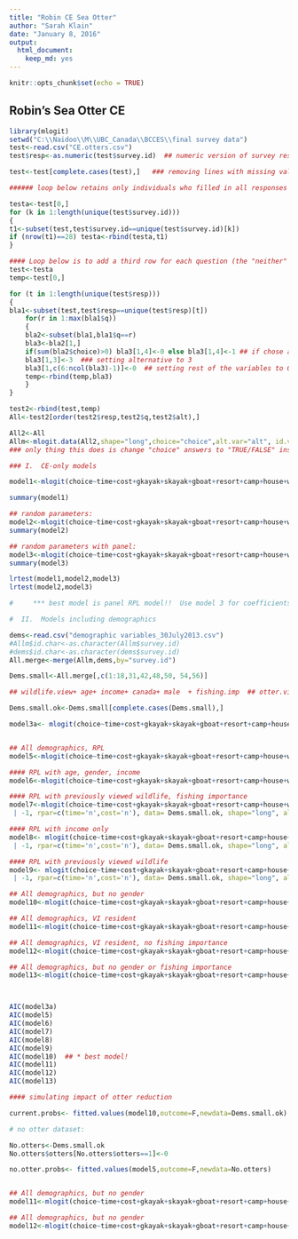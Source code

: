 ```yaml
---
title: "Robin CE Sea Otter"
author: "Sarah Klain"
date: "January 8, 2016"
output: 
  html_document: 
    keep_md: yes
---
```


```r
knitr::opts_chunk$set(echo = TRUE)
```

## Robin's Sea Otter CE
```r
library(mlogit)
setwd("C:\\Naidoo\\M\\UBC_Canada\\BCCES\\final survey data")
test<-read.csv("CE.otters.csv")
test$resp<-as.numeric(test$survey.id)  ## numeric version of survey respondent ID

test<-test[complete.cases(test),]   ### removing lines with missing values in response

###### loop below retains only individuals who filled in all responses

testa<-test[0,]
for (k in 1:length(unique(test$survey.id)))
{
t1<-subset(test,test$survey.id==unique(test$survey.id)[k])
if (nrow(t1)==28) testa<-rbind(testa,t1) 
}

#### Loop below is to add a third row for each question (the "neither" option)
test<-testa
temp<-test[0,]

for (t in 1:length(unique(test$resp)))
{ 
bla1<-subset(test,test$resp==unique(test$resp)[t])
	for(r in 1:max(bla1$q))
	{	
	bla2<-subset(bla1,bla1$q==r)
	bla3<-bla2[1,]
	if(sum(bla2$choice)>0) bla3[1,4]<-0 else bla3[1,4]<-1 ## if chose alt 3
	bla3[1,3]<-3  ### setting alternative to 3
	bla3[1,c(6:ncol(bla3)-1)]<-0  ## setting rest of the variables to 0
	temp<-rbind(temp,bla3)
	}
}	

test2<-rbind(test,temp)
All<-test2[order(test2$resp,test2$q,test2$alt),]

All2<-All
Allm<-mlogit.data(All2,shape="long",choice="choice",alt.var="alt", id.var="survey.id")
### only thing this does is change "choice" answers to "TRUE/FALSE" instead of "1/0"

### I.  CE-only models

model1<-mlogit(choice~time+cost+gkayak+skayak+gboat+resort+camp+house+whales+otters | -1,data=Allm, shape="long", alt.var="alt", choice="choice", id.var="survey.id")

summary(model1)

## random parameters:
model2<-mlogit(choice~time+cost+gkayak+skayak+gboat+resort+camp+house+whales+otters | -1, rpar=c(time='n',cost='n'),data=Allm, shape="long", alt.var="alt", choice="choice", id.var="survey.id", id="survey.id")
summary(model2)	

## random parameters with panel:
model3<-mlogit(choice~time+cost+gkayak+skayak+gboat+resort+camp+house+whales+otters | -1, rpar=c(time='n',cost='n'),data=Allm, shape="long", alt.var="alt", choice="choice", id.var="survey.id", id="survey.id", panel=T)
summary(model3)

lrtest(model1,model2,model3)
lrtest(model2,model3)

#     *** best model is panel RPL model!!  Use model 3 for coefficients, etc

#  II.  Models including demographics

dems<-read.csv("demographic variables_30July2013.csv")
#Allm$id.char<-as.character(Allm$survey.id)
#dems$id.char<-as.character(dems$survey.id)
All.merge<-merge(Allm,dems,by="survey.id")

Dems.small<-All.merge[,c(1:18,31,42,48,50, 54,56)]

## wildlife.view+ age+ income+ canada+ male  + fishing.imp  ## otter.view maybe        ## include?

Dems.small.ok<-Dems.small[complete.cases(Dems.small),]

model3a<- mlogit(choice~time+cost+gkayak+skayak+gboat+resort+camp+house+whales+otters | -1, rpar=c(time='n',cost='n'),data= Dems.small.ok, shape="long", alt.var="alt", choice="choice", id.var="survey.id", id="survey.id", panel=T)


## All demographics, RPL
model5<-mlogit(choice~time+cost+gkayak+skayak+gboat+resort+camp+house+whales+otters + otters:male +otters:canada+otters:wildlife.view+otters:age + otters:income + otters:fishing.imp | -1, rpar=c(time='n',cost='n'), data= Dems.small.ok, shape="long", alt.var="alt", choice="choice", id.var="survey.id", id="survey.id", panel=T)

#### RPL with age, gender, income
model6<-mlogit(choice~time+cost+gkayak+skayak+gboat+resort+camp+house+whales+otters+ otters:male +otters:canada+otters:age + otters:income | -1, rpar=c(time='n',cost='n'), data= Dems.small.ok, shape="long", alt.var="alt", choice="choice", id.var="survey.id", id="survey.id", panel=T)

#### RPL with previously viewed wildlife, fishing importance
model7<-mlogit(choice~time+cost+gkayak+skayak+gboat+resort+camp+house+whales+otters+ otters:fishing.imp+otters:wildlife.view
 | -1, rpar=c(time='n',cost='n'), data= Dems.small.ok, shape="long", alt.var="alt", choice="choice", id.var="survey.id", id="survey.id", panel=T)

#### RPL with income only
model8<- mlogit(choice~time+cost+gkayak+skayak+gboat+resort+camp+house+whales+otters+ otters:income
 | -1, rpar=c(time='n',cost='n'), data= Dems.small.ok, shape="long", alt.var="alt", choice="choice", id.var="survey.id", id="survey.id", panel=T)

#### RPL with previously viewed wildlife
model9<- mlogit(choice~time+cost+gkayak+skayak+gboat+resort+camp+house+whales+otters+ otters:wildlife.view
 | -1, rpar=c(time='n',cost='n'), data= Dems.small.ok, shape="long", alt.var="alt", choice="choice", id.var="survey.id", id="survey.id", panel=T)

## All demographics, but no gender 
model10<-mlogit(choice~time+cost+gkayak+skayak+gboat+resort+camp+house+whales+otters + otters:wildlife.view+otters:age + otters:income + otters:fishing.imp +otters:canada | -1, rpar=c(time='n',cost='n'), data= Dems.small.ok, shape="long", alt.var="alt", choice="choice", id.var="survey.id", id="survey.id", panel=T)

## All demographics, VI resident 
model11<-mlogit(choice~time+cost+gkayak+skayak+gboat+resort+camp+house+whales+otters + otters:wildlife.view+otters:age + otters:income + otters:fishing.imp +otters:resident | -1, rpar=c(time='n',cost='n'), data= Dems.small.ok, shape="long", alt.var="alt", choice="choice", id.var="survey.id", id="survey.id", panel=T)

## All demographics, VI resident, no fishing importance
model12<-mlogit(choice~time+cost+gkayak+skayak+gboat+resort+camp+house+whales+otters + otters:wildlife.view+otters:age + otters:income + otters:fishing.imp +otters:resident | -1, rpar=c(time='n',cost='n'), data= Dems.small.ok, shape="long", alt.var="alt", choice="choice", id.var="survey.id", id="survey.id", panel=T)

## All demographics, but no gender or fishing importance
model13<-mlogit(choice~time+cost+gkayak+skayak+gboat+resort+camp+house+whales+otters + otters:wildlife.view+otters:age + otters:income +otters:canada | -1, rpar=c(time='n',cost='n'), data= Dems.small.ok, shape="long", alt.var="alt", choice="choice", id.var="survey.id", id="survey.id", panel=T)



AIC(model3a)
AIC(model5)
AIC(model6)
AIC(model7)
AIC(model8)
AIC(model9)
AIC(model10)  ## * best model!
AIC(model11)
AIC(model12)
AIC(model13)

#### simulating impact of otter reduction

current.probs<- fitted.values(model10,outcome=F,newdata=Dems.small.ok)

# no otter dataset:

No.otters<-Dems.small.ok
No.otters$otters[No.otters$otters==1]<-0

no.otter.probs<- fitted.values(model5,outcome=F,newdata=No.otters)


## All demographics, but no gender 
model11<-mlogit(choice~time+cost+gkayak+skayak+gboat+resort+camp+house+whales+otters + otters:wildlife.view+otters:age + otters:income + whales:fishing.imp +otters:canada | -1, rpar=c(time='n',cost='n'), data= Dems.small.ok, shape="long", alt.var="alt", choice="choice", id.var="survey.id", id="survey.id", panel=T)

## All demographics, but no gender 
model12<-mlogit(choice~time+cost+gkayak+skayak+gboat+resort+camp+house+whales+otters + otters:fishing.imp + whales:fishing.imp | -1, rpar=c(time='n',cost='n'), data= Dems.small.ok, shape="long", alt.var="alt", choice="choice", id.var="survey.id", id="survey.id", panel=T)


```

